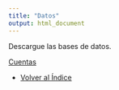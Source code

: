 ```yaml
---
title: "Datos"
output: html_document
---
```


Descargue las bases de datos.

<html>
<body>

<a href="C:/Users/Felipe/Dropbox/0000000DataCu/Biblio/Zrpi0402.pdf">Cuentas </a> 


- <a href="index.html"> Volver al Índice </a>
</body>
</html>